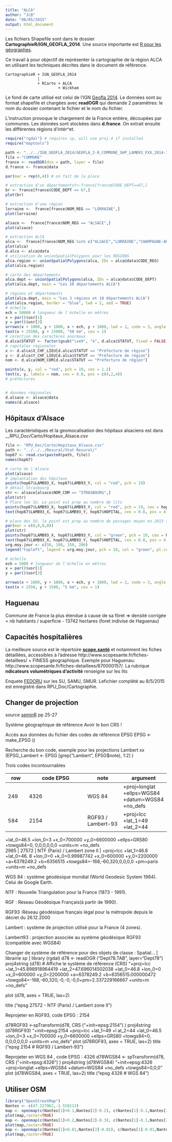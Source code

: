 ```yaml
---
title: "ALCA"
author: "JcB"
date: "08/05/2015"
output: html_document
---
```


Les fichiers Shapefile sont dans le dossier __CartographieR/IGN_GEOFLA_2014__. Une source importante est [R pour les géographes](http://framabook.org/16-r-et-espace/).

Ce travail à pour objectif de représenter la cartographie de la région ALCA en utilisant les techniques décrites dans le document de référence.

```{}
CartographieR + IGN_GEOFLA_2014
              |
              + RCarto + ALCA
                       + Wickham
```

Le fond de carte utilisé est celui de l'IGN [Geofla 2014](http://professionnels.ign.fr/geofla). Le données sont au format shapefile et chargées avec __readOGR__ qui demande 2 paramètres: le nom du dossier contenant le fichier et le nom du fichier.

L'instruction provoque le chargement de la France entière, découpées par communes. Les données sont stockées dans __d.france__. On extrait ensuite les différentes régions d'intér^et.

```r
require("rgdal") # requires sp, will use proj.4 if installed
require("maptools")

path <- "../../IGN_GEOFLA_2014/GEOFLA_2-0_COMMUNE_SHP_LAMB93_FXX_2014-12-05/GEOFLA/1_DONNEES_LIVRAISON_2014-12-00066/GEOFLA_2-0_SHP_LAMB93_FR-ED141/COMMUNE"
file <-"COMMUNE"
france <- readOGR(dsn = path, layer = file)
d.france <- france@data

par(mar = rep(0,4)) # on fait de la place

# extraction d'un départementst<-france[france$CODE_DEPT==67,]
br <- france[france$CODE_DEPT == 67,]
plot(br)

# extraction d'une région
lorraine <-  france[france$NOM_REG == "LORRAINE",]
plot(lorraine)

alsace <-  france[france$NOM_REG == "ALSACE",]
plot(alsace)

# extraction ALCA
alca <-  france[france$NOM_REG %in% c("ALSACE","LORRAINE","CHAMPAGNE-ARDENNE"),]
plot(alca)
d.alca <- alca@data
# utilisation de unionSpatialPolygons pour les REGIONS
alca.region <- unionSpatialPolygons(alca, IDs = alca@data$CODE_REG)
plot(alca.region)

# carte des départements
alca.dept <- unionSpatialPolygons(alca, IDs = alca@data$CODE_DEPT)
plot(alca.dept, main = "Les 10 départements ALCA")

# régions et départements
plot(alca.dept, main = "Les 3 régions et 10 départements ALCA")
plot(alca.region, border = "blue", lwd = 2, add = TRUE)
# échelle
ech = 50000 # longueur de l'échelle en mètres
x = par()$usr[1]
y = par()$usr[3]
arrows(x + 1000, y + 1000, x + ech, y + 1000, lwd = 2, code = 3, angle = 90, length = 0.05)
text(x + 25500, y + 15000, "50 km", cex = 1)
# corection des caractères anormaux
d.alca$STATUT <- factor(gsub("\xe9", "é", d.alca$STATUT, fixed = FALSE))
# capitales régionales
x <- d.alca$X_CHF_LIEU[d.alca$STATUT == "Préfecture de région"]
y <- d.alca$Y_CHF_LIEU[d.alca$STATUT == "Préfecture de région"]
nom <- d.alca$NOM_COM[d.alca$STATUT == "Préfecture de région"]

points(x, y, col = "red", pch = 19, cex = 1.2)
text(x, y, labels = nom, cex = 0.8, pos = c(4,2,4))
# préfectures


# données régionales
d.alsace <- alsace@data
names(d.alsace)
```

Hôpitaux d'Alsace
-----------------
Les caractéristiques et la geomocalisation des hôpitaux alsaciens est dans __RPU_Doc/Carto/Hopitaux_Alsace.csv

```r
file <- "RPU_Doc/Carto/Hopitaux_Alsace.csv"
path <- "../../../Resural/Stat Resural/"
hop67 <- read.csv(paste0(path, file))
names(hop67)

# carte de l'Alsace
plot(alsace)
# implantation des hôpitaux
points(hop67$LAMB93_X, hop67$LAMB93_Y, col = "red", pch = 19)
# détail Strasbourg
str <- alsace[alsace$NOM_COM == "STRASBOURG",]
plot(str)
# Place les SU. Le point est prop au nombre de lits
points(hop67$LAMB93_X, hop67$LAMB93_Y, col = "red", pch = 19, cex = hop67$LITS_TOT / 250)
text(hop67$LAMB93_X, hop67$LAMB93_Y, hop67$HOPITAL, cex = 0.8, pos = 4)

# place des SU. le point est prop au nombre de passages moyen en 2013 (SAE)
par(mar = c(0,0,0,0))
plot(str)
points(hop67$LAMB93_X, hop67$LAMB93_Y, col = "green", pch = 19, cex = hop67$URG_JOUR/50)
text(hop67$LAMB93_X, hop67$LAMB93_Y, hop67$HOPITAL, cex = 0.8, pos = 4)
urg.moy.jour <- c(50, 100, 150, 200)
legend("topleft", legend = urg.moy.jour, pch = 19, col = "green", pt.cex = urg.moy.jour/50, bty = "n", title = "moyenne des passages\n par jour")

# échelle
ech = 5000 # longueur de l'échelle en mètres
x = par()$usr[1]
y = par()$usr[3]

arrows(x + 1000, y + 1000, x + ech, y + 1000, lwd = 2, code = 3, angle = 90, length = 0.05)
text(x + 2550, y + 1500, "5 km", cex = 1)

```

Haguenau
--------
Commune de France la plus étendue à cause de sa fôret => densité corrigée = nb habitants / superficie - 13742 hectares (foret indivise de Haguenau)

Capacités hospitalières
-----------------------
La meilleure source est le répertoire __[scope.santé](http://www.scopesante.fr)__ et notamment les fiches détaillées, accessibles à l'adresse http://www.scopesante.fr/fiches-detaillees/ + FINESS géographique. Exemple pour Haguenau: http://www.scopesante.fr/fiches-detaillees/670000157/. La rubrique __ndicateurs volumétriques d'activité__ renseigne sur les lits

Enquete [FEDORU](https://docs.google.com/spreadsheets/d/1m6vgG0A-4BAQPHr_HNZehpZ5A8EkEDgoE5JlUFcNXv8/edit#gid=213026183) sur les SU, SAMU, SMUR. Lefichier complété au 8/5/2015 est enregistré dans RPU_Doc/Cartographie.

Changer de projection
----------------------

source [seminR](http://rug.mnhn.fr/semin-r/PDF/semin-R_carto_RBaudoin_170311.pdf) pp 25-27

Système géographique de référence
Avoir le bon CRS !

Accès aux données du fichier des codes de référence EPSG
EPSG <-make_EPSG ()

Recherche du bon code, 
exemple pour les projections Lambert xx
(EPSG_Lambert <- EPSG [grep("Lambert", EPSG$note), 1:2] )

Trois codes incontournables

row  |  code EPSG  |  note  |  argument   
-----|-------------|--------|----------   
249  |  4326       |  WGS 84  |  +proj=longlat +ellps=WGS84 +datum=WGS84 +no_defs   
584  |  2154       |  RGF93 / Lambert-93  | +proj=lcc +lat_1=49 +lat_2=44 
+lat_0=46.5 +lon_0=3 +x_0=700000 
+y_0=6600000 +ellps=GRS80 +towgs84=0,
0,0,0,0,0,0 +units=m +no_defs   
2985  |  27572  |  NTF (Paris) / Lambert zone II  |  +proj=lcc +lat_1=46.8 +lat_0=46.
8 +lon_0=0 +k_0=0.99987742 +x_0=600000 
+y_0=2200000 +a=6378249.2 +b=6356515 +towgs84=-168,-60,320,0,0,0,0 
+pm=paris +units=m +no_defs   

WGS 84 :  système géodésique mondial (World Geodesic System 1984). Celui de Google Earth.

NTF : Nouvelle Triangulation pour la France (1873 - 1991).

RGF : Réseau Géodésique Français(à partir de 1990).

RGF93 :Réseau géodésique français légal pour la métropole depuis le décret du 26.12.2000

Lambert :     système de projection utilisé pour la France (4 zones).

Lambert93 : projection associée au système géodésique RGF93 (compatible avec WGS84)

Changer de système de référence pour des objets de classe : Spatial... [ librairie sp ]
library (rgdal)
d78 <- readOGR ("Dept78.TAB", layer="Dept78")
proj4string (d78) 
# Affiche le système de référence (CRS)
"+proj=lcc +lat_1=45.898918964419 +lat_2=47.696014502038 +lat_0=46.8 +lon_0=0 +x_0=600000 +y_0=2200000 +a=6378249.2 +b=6356515.000000472 +towgs84=-168,-60,320,-0,-0,-0,0+pm=2.337229166667 +units=m +no_defs"

plot (d78, axes = TRUE, las=2)

title ("epsg 27572 - NTF (Paris) / Lambert zone II")

Reprojeter en RGF93, code EPSG : 2154 

d78RGF93 <-spTransform(d78, CRS ("+init=epsg:2154") )
proj4string (d78RGF93)
"+init=epsg:2154 +proj=lcc +lat_1=49 +l
at_2=44 +lat_0=46.5 +lon_0=3 +x_0=700000 
+y_0=6600000 +ellps=GRS80 +towgs84=0,
0,0,0,0,0,0 +units=m +no_defs"
plot (d78RGF93, axes = TRUE, las=2)
title ("epsg 2154 #  RGF93 / Lambert-93")


Reprojeter en WGS 84 , code EPSG : 4326
d78WGS84 <- spTransform(d78, CRS ("+init=epsg:4326") )
proj4string (d78WGS84)
"+init=epsg:4326 +proj=longlat +ellps=WGS84 +datum=WGS84 +no_defs +towgs84=0,0,0"
plot (d78WGS84, axes = TRUE, las=2)
title ("epsg 4326 #  WGS 84")

Utiliser OSM
------------
```r
library("OpenStreetMap")
Nantes <- c(47.227962,-1.558113)
map <- openmap(c(Nantes[1]+0.1,Nantes[2]-0.2), c(Nantes[1]-0.1,Nantes[2]+0.2),type='osm')
plot(map,raster=TRUE)
map <- openmap(c(Nantes[1]+0.2,Nantes[2]-0.3), c(Nantes[1]-0.1,Nantes[2]+0.2),type='osm')
plot(map,raster=TRUE)
map <- openmap(c(Nantes[1]+0.01,Nantes[2]-0.02), c(Nantes[1]-0.01,Nantes[2]+0.02),type='osm')
plot(map,raster=TRUE)

```

